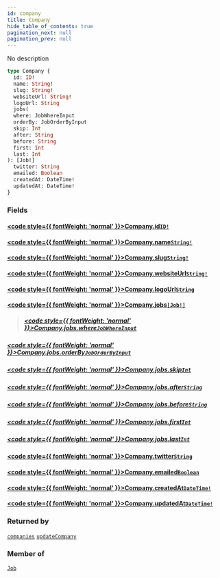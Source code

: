 ```yaml
---
id: company
title: Company
hide_table_of_contents: true
pagination_next: null
pagination_prev: null
---
```








No description

```graphql
type Company {
  id: ID!
  name: String!
  slug: String!
  websiteUrl: String!
  logoUrl: String
  jobs(
  where: JobWhereInput
  orderBy: JobOrderByInput
  skip: Int
  after: String
  before: String
  first: Int
  last: Int
): [Job!]
  twitter: String
  emailed: Boolean
  createdAt: DateTime!
  updatedAt: DateTime!
}
```


### Fields

#### [<code style={{ fontWeight: 'normal' }}>Company.<b>id</b></code>](#)<Bullet />[`ID!`](/scalars/id) <Badge class="secondary" text="non-null"/> <Badge class="secondary" text="scalar"/>
> 
> 

#### [<code style={{ fontWeight: 'normal' }}>Company.<b>name</b></code>](#)<Bullet />[`String!`](/scalars/string) <Badge class="secondary" text="non-null"/> <Badge class="secondary" text="scalar"/>
> 
> 

#### [<code style={{ fontWeight: 'normal' }}>Company.<b>slug</b></code>](#)<Bullet />[`String!`](/scalars/string) <Badge class="secondary" text="non-null"/> <Badge class="secondary" text="scalar"/>
> 
> 

#### [<code style={{ fontWeight: 'normal' }}>Company.<b>websiteUrl</b></code>](#)<Bullet />[`String!`](/scalars/string) <Badge class="secondary" text="non-null"/> <Badge class="secondary" text="scalar"/>
> 
> 

#### [<code style={{ fontWeight: 'normal' }}>Company.<b>logoUrl</b></code>](#)<Bullet />[`String`](/scalars/string) <Badge class="secondary" text="scalar"/>
> 
> 

#### [<code style={{ fontWeight: 'normal' }}>Company.<b>jobs</b></code>](#)<Bullet />[`[Job!]`](/objects/job) <Badge class="secondary" text="list"/> <Badge class="secondary" text="object"/>
> 
> ##### [<code style={{ fontWeight: 'normal' }}>Company.jobs.<b>where</b></code>](#)<Bullet />[`JobWhereInput`](/inputs/job-where-input) <Badge class="secondary" text="input"/>
> 
> 

##### [<code style={{ fontWeight: 'normal' }}>Company.jobs.<b>orderBy</b></code>](#)<Bullet />[`JobOrderByInput`](/enums/job-order-by-input) <Badge class="secondary" text="enum"/>
> 
> 

##### [<code style={{ fontWeight: 'normal' }}>Company.jobs.<b>skip</b></code>](#)<Bullet />[`Int`](/scalars/int) <Badge class="secondary" text="scalar"/>
> 
> 

##### [<code style={{ fontWeight: 'normal' }}>Company.jobs.<b>after</b></code>](#)<Bullet />[`String`](/scalars/string) <Badge class="secondary" text="scalar"/>
> 
> 

##### [<code style={{ fontWeight: 'normal' }}>Company.jobs.<b>before</b></code>](#)<Bullet />[`String`](/scalars/string) <Badge class="secondary" text="scalar"/>
> 
> 

##### [<code style={{ fontWeight: 'normal' }}>Company.jobs.<b>first</b></code>](#)<Bullet />[`Int`](/scalars/int) <Badge class="secondary" text="scalar"/>
> 
> 

##### [<code style={{ fontWeight: 'normal' }}>Company.jobs.<b>last</b></code>](#)<Bullet />[`Int`](/scalars/int) <Badge class="secondary" text="scalar"/>
> 
> 

#### [<code style={{ fontWeight: 'normal' }}>Company.<b>twitter</b></code>](#)<Bullet />[`String`](/scalars/string) <Badge class="secondary" text="scalar"/>
> 
> 

#### [<code style={{ fontWeight: 'normal' }}>Company.<b>emailed</b></code>](#)<Bullet />[`Boolean`](/scalars/boolean) <Badge class="secondary" text="scalar"/>
> 
> 

#### [<code style={{ fontWeight: 'normal' }}>Company.<b>createdAt</b></code>](#)<Bullet />[`DateTime!`](/scalars/date-time) <Badge class="secondary" text="non-null"/> <Badge class="secondary" text="scalar"/>
> 
> 

#### [<code style={{ fontWeight: 'normal' }}>Company.<b>updatedAt</b></code>](#)<Bullet />[`DateTime!`](/scalars/date-time) <Badge class="secondary" text="non-null"/> <Badge class="secondary" text="scalar"/>
> 
> 



### Returned by

[`companies`](/queries/companies)  <Badge class="secondary" text="query"/><Bullet />[`updateCompany`](/mutations/update-company)  <Badge class="secondary" text="mutation"/>

### Member of

[`Job`](/objects/job)  <Badge class="secondary" text="object"/>



